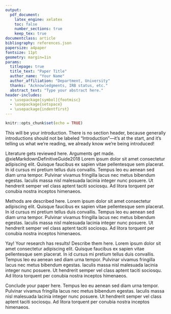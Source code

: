 ```yaml
---
output: 
  pdf_document:
    latex_engine: xelatex
    toc: false
    number_sections: true
    keep_tex: true
documentclass: article
bibliography: references.json
papersize: a4paper
fontsize: 11pt
geometry: margin=1in
params:
  titlepage: true
  title_text: "Paper Title"
  author_name: "Your Name"
  author_affiliation: "Department, University"
  thanks: "Acknowledgments, IRB status, etc."
  abstract_text: "Type your abstract here."
header-includes:
  - \usepackage[symbol]{footmisc}
  - \usepackage{setspace}
  - \usepackage{indentfirst}
---
```


```r
knitr::opts_chunk$set(echo = TRUE)
```
\begin{titlepage}
\thispagestyle{empty}

\begin{center}
\vspace*{3cm}

{\LARGE `r params$title_text`\footnote{Acknowledgments, IRB status, etc.} \par}

\vspace{2cm}

{\large `r params$author_name`\footnote{Position, Department, University. Email: you@email.com} \par}

\vspace{0.5cm}

{\large `r params$author_affiliation` \par}

\vspace{1.5cm}

{\large `r format(Sys.Date(), "%B %d, %Y")` \par}
\vspace{1.5cm}

\begin{minipage}{0.9\textwidth}
\textbf{Abstract:}  
`r params$abstract_text`

\vspace{0.5cm}

Word Count: `r wordcountaddin::word_count()`
\end{minipage}

\end{center}
\end{titlepage}

\newpage

\doublespacing
\setlength{\parindent}{15pt}

This will be your introduction. There is no section header, because generally introductions should not be labeled "Introduction"---it's at the start, and it's telling us what we're reading, we already know we're being introduced! 

\section*{Literature Review}

Literature gets reviewed here. Arguments get made. @xieMarkdownDefinitiveGuide2018 Lorem ipsum dolor sit amet consectetur adipiscing elit. Quisque faucibus ex sapien vitae pellentesque sem placerat. In id cursus mi pretium tellus duis convallis. Tempus leo eu aenean sed diam urna tempor. Pulvinar vivamus fringilla lacus nec metus bibendum egestas. Iaculis massa nisl malesuada lacinia integer nunc posuere. Ut hendrerit semper vel class aptent taciti sociosqu. Ad litora torquent per conubia nostra inceptos himenaeos.

\section*{Methods}

Methods are described here. Lorem ipsum dolor sit amet consectetur adipiscing elit. Quisque faucibus ex sapien vitae pellentesque sem placerat. In id cursus mi pretium tellus duis convallis. Tempus leo eu aenean sed diam urna tempor. Pulvinar vivamus fringilla lacus nec metus bibendum egestas. Iaculis massa nisl malesuada lacinia integer nunc posuere. Ut hendrerit semper vel class aptent taciti sociosqu. Ad litora torquent per conubia nostra inceptos himenaeos.

\section*{Results}

Yay! Your research has results! Describe them here. Lorem ipsum dolor sit amet consectetur adipiscing elit. Quisque faucibus ex sapien vitae pellentesque sem placerat. In id cursus mi pretium tellus duis convallis. Tempus leo eu aenean sed diam urna tempor. Pulvinar vivamus fringilla lacus nec metus bibendum egestas. Iaculis massa nisl malesuada lacinia integer nunc posuere. Ut hendrerit semper vel class aptent taciti sociosqu. Ad litora torquent per conubia nostra inceptos himenaeos.

\section*{Conclusion}
Conclude your paper here. Tempus leo eu aenean sed diam urna tempor. Pulvinar vivamus fringilla lacus nec metus bibendum egestas. Iaculis massa nisl malesuada lacinia integer nunc posuere. Ut hendrerit semper vel class aptent taciti sociosqu. Ad litora torquent per conubia nostra inceptos himenaeos.

\newpage

\section*{References}

